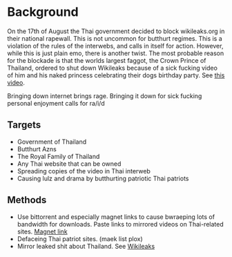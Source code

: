 {{Raid Infobox
 | image         = [[File:thairaep.png|150px|center]]
 | legend        = WE ARE LEGIAN
 | raid          = Azn Throneparty
 | date          = August 2010
 | target        = Government of Thailand, Thai Royal Family.
 | casus         = Censoring Wikileaks, Most likely raping a dog. 
 | result        = n/a
 | notes         = Just fokken do it
 | irclocation   = [irc://irc.telecomix.org/wikicong irc.telecomix.org #wikicong]
 }}

{{Quote|We are Anonymous
We are Legion
We do not Forgive
We do not Forget
Expect us|Anonymous}}

=Background=
On the 17th of August the Thai government decided to block wikileaks.org in their national rapewall. This is not uncommon for butthurt regimes. This is a violation of the rules of the interwebs, and calls in itself for action. However, while this is just plain emo, there is another twist. The most probable reason for the blockade is that the worlds largest faggot, the Crown Prince of Thailand, ordered to shut down Wikileaks because of a sick fucking video of him and his naked princess celebrating their dogs birthday party. See [http://www.wikileaks.se/wiki/Suppressed_video_of_Thai_Crown_Prince_and_Princess_at_decadent_dog_party this video]. 

Bringing down internet brings rage. Bringing it down for sick fucking personal enjoyment calls for ra/i/d

==Targets==
* Government of Thailand
* Butthurt Azns
* The Royal Family of Thailand
* Any Thai website that can be owned
* Spreading copies of the video in Thai interweb
* Causing lulz and drama by butthurting patriotic Thai patriots

==Methods==
* Use bittorrent and especially magnet links to cause bwraeping lots of bandwidth for downloads. Paste links to mirrored videos on Thai-related sites. [magnet:?xt=urn:btih:Q2F4546A5L5SPOZRGHQAJ4WCNJX7NQRO&dn=thailand-crown-prince-dog-birthday/index.html Magnet link] 
* Defaceing Thai patriot sites. (maek list plox)
* Mirror leaked shit about Thailand. See [http://www.wikileaks.se/wiki/Thailand Wikileaks]